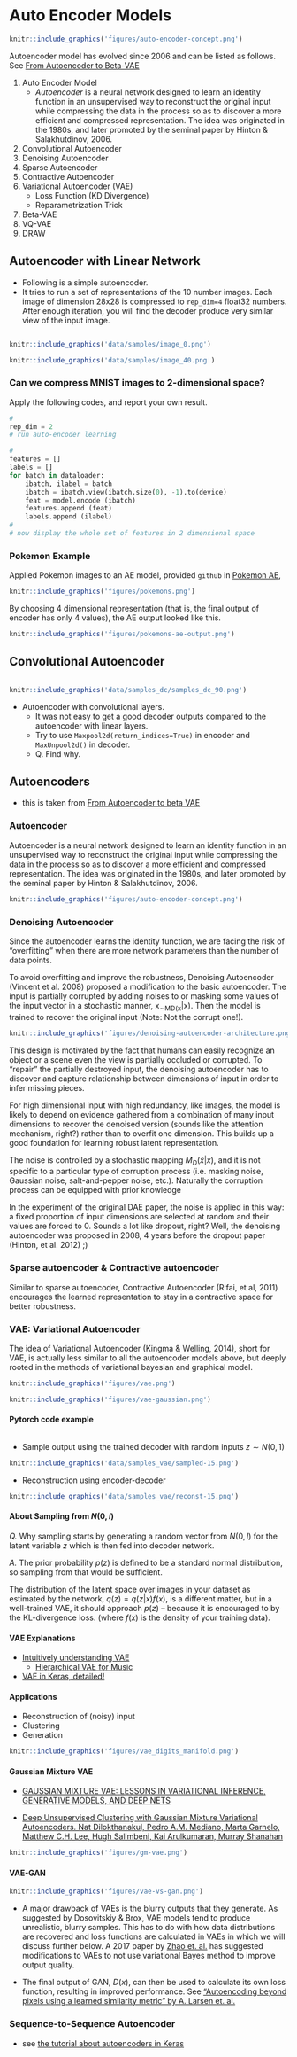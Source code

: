 
# Auto Encoder Models

```r
knitr::include_graphics('figures/auto-encoder-concept.png')
```

Autoencoder model has evolved since 2006 and can be listed as follows. See [From Autoencoder to Beta-VAE](https://lilianweng.github.io/lil-log/2018/08/12/from-autoencoder-to-beta-vae.html)

1. Auto Encoder Model
    - *Autoencoder* is a neural network designed to learn an identity function in an unsupervised way to reconstruct the original input while compressing the data in the process so as to discover a more efficient and compressed representation. The idea was originated in the 1980s, and later promoted by the seminal paper by Hinton & Salakhutdinov, 2006.

1. Convolutional Autoencoder
1. Denoising Autoencoder
1. Sparse Autoencoder
1. Contractive Autoencoder
1. Variational Autoencoder (VAE)
    - Loss Function (KD Divergence)
    - Reparametrization Trick
1. Beta-VAE
1. VQ-VAE
1. DRAW






## Autoencoder with Linear Network

- Following is a simple autoencoder.
- It tries to run a set of representations of the 10 number images. Each image of dimension 28x28 is compressed to `rep_dim=4` float32 numbers. After enough iteration, you will find the decoder produce very similar view of the input image.

```python
```

```r
knitr::include_graphics('data/samples/image_0.png')
```

```r
knitr::include_graphics('data/samples/image_40.png')
```


### Can we compress MNIST images to 2-dimensional space?
Apply the following codes, and report your own result.
```python
#
rep_dim = 2
# run auto-encoder learning

#
features = []
labels = []
for batch in dataloader:
    ibatch, ilabel = batch
    ibatch = ibatch.view(ibatch.size(0), -1).to(device)
    feat = model.encode (ibatch)
    features.append (feat)
    labels.append (ilabel)
#
# now display the whole set of features in 2 dimensional space

```

### Pokemon Example
Applied Pokemon images to an AE model, provided `github` in [Pokemon AE](https://github.com/niazangels/vae-pokedex/),
```r
knitr::include_graphics('figures/pokemons.png')
```
By choosing 4 dimensional representation (that is, the final output of encoder has only 4 values), the AE output looked like this.
```r
knitr::include_graphics('figures/pokemons-ae-output.png')
```



## Convolutional Autoencoder

```python
```

```r
knitr::include_graphics('data/samples_dc/samples_dc_90.png')
```

- Autoencoder with convolutional layers.
    - It was not easy to get a good decoder outputs compared to the autoencoder with linear layers.
    - Try to use `Maxpool2d(return_indices=True)` in encoder and `MaxUnpool2d()` in decoder.
    - Q. Find why.





## Autoencoders
- this is taken from [From Autoencoder to beta VAE](https://lilianweng.github.io/lil-log/2018/08/12/from-autoencoder-to-beta-vae.html)


### Autoencoder

Autoencoder is a neural network designed to learn an identity function in an unsupervised way to reconstruct the original input while compressing the data in the process so as to discover a more efficient and compressed representation. The idea was originated in the 1980s, and later promoted by the seminal paper by Hinton & Salakhutdinov, 2006.

```r
knitr::include_graphics('figures/auto-encoder-concept.png')
```


### Denoising Autoencoder
Since the autoencoder learns the identity function, we are facing the risk of “overfitting” when there are more network parameters than the number of data points.

To avoid overfitting and improve the robustness, Denoising Autoencoder (Vincent et al. 2008) proposed a modification to the basic autoencoder. The input is partially corrupted by adding noises to or masking some values of the input vector in a stochastic manner, x~∼MD(x~|x). Then the model is trained to recover the original input (Note: Not the corrupt one!).

```r
knitr::include_graphics('figures/denoising-autoencoder-architecture.png')
```
This design is motivated by the fact that humans can easily recognize an object or a scene even the view is partially occluded or corrupted. To “repair” the partially destroyed input, the denoising autoencoder has to discover and capture relationship between dimensions of input in order to infer missing pieces.

For high dimensional input with high redundancy, like images, the model is likely to depend on evidence gathered from a combination of many input dimensions to recover the denoised version (sounds like the attention mechanism, right?) rather than to overfit one dimension. This builds up a good foundation for learning robust latent representation.

The noise is controlled by a stochastic mapping $M_D(\tilde x|x)$, and it is not specific to a particular type of corruption process (i.e. masking noise, Gaussian noise, salt-and-pepper noise, etc.). Naturally the corruption process can be equipped with prior knowledge

In the experiment of the original DAE paper, the noise is applied in this way: a fixed proportion of input dimensions are selected at random and their values are forced to 0. Sounds a lot like dropout, right? Well, the denoising autoencoder was proposed in 2008, 4 years before the dropout paper (Hinton, et al. 2012) ;)


### Sparse autoencoder & Contractive autoencoder

Similar to sparse autoencoder, Contractive Autoencoder (Rifai, et al, 2011) encourages the learned representation to stay in a contractive space for better robustness.





### VAE: Variational Autoencoder

The idea of Variational Autoencoder (Kingma & Welling, 2014), short for VAE, is actually less similar to all the autoencoder models above, but deeply rooted in the methods of variational bayesian and graphical model.

```r
knitr::include_graphics('figures/vae.png')
```

```r
knitr::include_graphics('figures/vae-gaussian.png')
```

#### Pytorch code example

```python
```

- Sample output using the trained decoder with random inputs $z\sim N(0,1)$

```r
knitr::include_graphics('data/samples_vae/sampled-15.png')
```

- Reconstruction using encoder-decoder
```r
knitr::include_graphics('data/samples_vae/reconst-15.png')
```


#### About Sampling from $N(0,I)$

*Q.* Why sampling starts by generating a random vector from $N(0,I)$ for the latent variable $z$ which is then fed into decoder network.

*A.*
The prior probability $p(z)$ is defined to be a standard normal distribution, so sampling from that would be sufficient.

The distribution of the latent space over images in your dataset as estimated by the network, $q(z)=q(z|x)f(x)$, is a different matter, but in a well-trained VAE, it should approach $p(z)$ -- because it is encouraged to by the KL-divergence loss. (where $f(x)$ is the density of your training data).


#### VAE Explanations 
- [Intuitively understanding VAE](https://towardsdatascience.com/intuitively-understanding-variational-autoencoders-1bfe67eb5daf)
    - [Hierarchical VAE for Music](https://nips2017creativity.github.io/doc/Hierarchical_Variational_Autoencoders_for_Music.pdf)
- [VAE in Keras, detailed!](https://blog.keras.io/building-autoencoders-in-keras.html)

#### Applications
- Reconstruction of (noisy) input
- Clustering
- Generation

```r
knitr::include_graphics('figures/vae_digits_manifold.png')
```

#### Gaussian Mixture VAE
- [GAUSSIAN MIXTURE VAE: LESSONS IN VARIATIONAL INFERENCE, GENERATIVE MODELS, AND DEEP NETS](http://ruishu.io/2016/12/25/gmvae/)

- [Deep Unsupervised Clustering with Gaussian Mixture Variational Autoencoders. Nat Dilokthanakul, Pedro A.M. Mediano, Marta Garnelo, Matthew C.H. Lee, Hugh Salimbeni, Kai Arulkumaran, Murray Shanahan](https://arxiv.org/pdf/1611.02648.pdf)

```r
knitr::include_graphics('figures/gm-vae.png')
```


#### VAE-GAN

```r
knitr::include_graphics('figures/vae-vs-gan.png')
```

- A major drawback of VAEs is the blurry outputs that they generate. As suggested by Dosovitskiy & Brox, VAE models tend to produce unrealistic, blurry samples. This has to do with how data distributions are recovered and loss functions are calculated in VAEs in which we will discuss further below. A 2017 paper by [Zhao et. al.](https://arxiv.org/pdf/1702.08658.pdf) has suggested modifications to VAEs to not use variational Bayes method to improve output quality.

-  The final output of GAN, $D(x)$, can then be used to calculate its own loss function, resulting in improved performance. See [“Autoencoding beyond pixels using a learned similarity metric” by A. Larsen et. al.](https://arxiv.org/abs/1512.09300)


### Sequence-to-Sequence Autoencoder
- see [the tutorial about autoencoders in Keras](https://blog.keras.io/building-autoencoders-in-keras.html)

